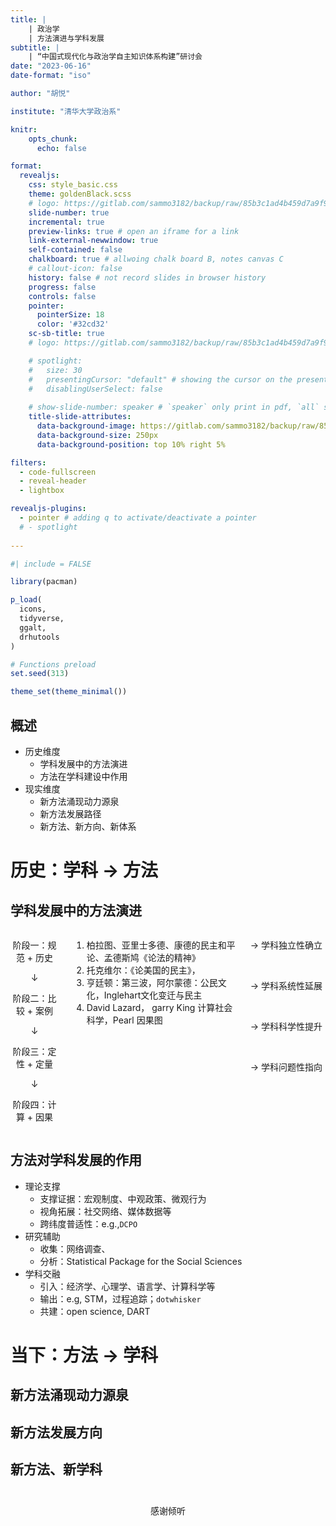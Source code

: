```yaml
---
title: |
    | 政治学
    | 方法演进与学科发展
subtitle: |
    | “中国式现代化与政治学自主知识体系构建”研讨会
date: "2023-06-16"
date-format: "iso"

author: "胡悦"

institute: "清华大学政治系"

knitr: 
    opts_chunk: 
      echo: false

format: 
  revealjs:
    css: style_basic.css
    theme: goldenBlack.scss
    # logo: https://gitlab.com/sammo3182/backup/raw/85b3c1ad4b459d7a9f901f124b936428eda5fcaf/logo_zzxx.png?inline=true
    slide-number: true
    incremental: true
    preview-links: true # open an iframe for a link
    link-external-newwindow: true
    self-contained: false
    chalkboard: true # allwoing chalk board B, notes canvas C
    # callout-icon: false
    history: false # not record slides in browser history
    progress: false
    controls: false
    pointer:
      pointerSize: 18
      color: '#32cd32'
    sc-sb-title: true
    # logo: https://gitlab.com/sammo3182/backup/raw/85b3c1ad4b459d7a9f901f124b936428eda5fcaf/logo_THPS.png?inline=true

    # spotlight:
    #   size: 30
    #   presentingCursor: "default" # showing the cursor on the presentation page
    #   disablingUserSelect: false
    
    # show-slide-number: speaker # `speaker` only print in pdf, `all` shows all the time
    title-slide-attributes:
      data-background-image: https://gitlab.com/sammo3182/backup/raw/85b3c1ad4b459d7a9f901f124b936428eda5fcaf/logo_THPS.png?inline=true
      data-background-size: 250px
      data-background-position: top 10% right 5%

filters:
  - code-fullscreen
  - reveal-header
  - lightbox

revealjs-plugins:
  - pointer # adding q to activate/deactivate a pointer
  # - spotlight
    
---
```



```r
#| include = FALSE

library(pacman)

p_load(
  icons,
  tidyverse, 
  ggalt, 
  drhutools
)

# Functions preload
set.seed(313)

theme_set(theme_minimal())
```

## 概述

- 历史维度
    - 学科发展中的方法演进
    - 方法在学科建设中作用
- 现实维度
    - 新方法涌现动力源泉
    - 新方法发展路径
    - 新方法、新方向、新体系

# 历史：学科 &rarr; 方法

## 学科发展中的方法演进

:::: {.columns}

::: {.column style="text-align:center" width="60%"}
  阶段一：规范 + 历史
  
:::{.fragment}
  &darr;
  
  阶段二：比较 + 案例
:::

:::{.fragment}
  &darr;
  
  阶段三：定性 + 定量
:::

:::{.fragment}
  &darr;
  
  阶段四：计算 + 因果
:::

:::

:::{.notes}
1. 柏拉图、亚里士多德、康德的民主和平论、孟德斯鸠《论法的精神》
1. 托克维尔：《论美国的民主》，
1. 亨廷顿：第三波，阿尔蒙德：公民文化，Inglehart文化变迁与民主
1. David Lazard， garry King 计算社会科学，Pearl 因果图
:::

::: {.column .fragment width="40%"}

&rarr; 学科[独立性]{.red}确立

<br>

&rarr; 学科[系统性]{.red}延展

<br>

&rarr; 学科[科学性]{.red}提升

<br>

&rarr; 学科[问题性]{.red}指向
:::

::::


## 方法对学科发展的作用

- 理论支撑
    - 支撑证据：宏观制度、中观政策、微观行为
    - 视角拓展：社交网络、媒体数据等
    - 跨纬度普适性：e.g.,`DCPO`
- 研究辅助
    - 收集：网络调查、
    - 分析：Statistical Package for the Social Sciences
- 学科交融
    - 引入：经济学、心理学、语言学、计算科学等
    - 输出：e.g, STM，过程追踪；`dotwhisker`
    - 共建：open science, DART

# 当下：方法 &rarr; 学科

## 新方法涌现动力源泉

## 新方法发展方向

## 新方法、新学科




## {background="#43464B"}

:::{style="text-align: center; margin: 3em"}  
[感谢倾听]{.Huge}
:::
